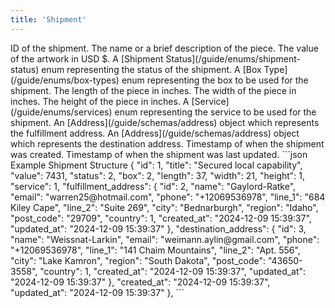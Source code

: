```yaml
---
title: 'Shipment'
---
```


<ResponseField name="id" type="integer" required>
    ID of the shipment.
</ResponseField>

<ResponseField name="title" type="string" required>
    The name or a brief description of the piece.
</ResponseField>

<ResponseField name="value" type="integer" required>
    The value of the artwork in USD $.
</ResponseField>

<ResponseField name="status" type="integer" required>
    A [Shipment Status](/guide/enums/shipment-status) enum representing the status of the shipment.
</ResponseField>

<ResponseField name="box" type="integer" required>
    A [Box Type](/guide/enums/box-types) enum representing the box to be used for the shipment.
</ResponseField>

<ResponseField name="length" type="integer" required>
    The length of the piece in inches.
</ResponseField>

<ResponseField name="width" type="integer" required>
    The width of the piece in inches.
</ResponseField>

<ResponseField name="height" type="integer" required>
    The height of the piece in inches.
</ResponseField>

<ResponseField name="service" type="integer" required>
    A [Service](/guide/enums/services) enum representing the service to be used for the shipment.
</ResponseField>

<ResponseField name="fulfillment_address" type="object" required>
    An [Address](/guide/schemas/address) object which represents the fulfillment address.
</ResponseField>

<ResponseField name="destination_address" type="array" required>
    An [Address](/guide/schemas/address) object which represents the destination address.
</ResponseField>

<ResponseField name="created_at" type="string" required>
    Timestamp of when the shipment was created.
</ResponseField>

<ResponseField name="updated_at" type="string" required>
    Timestamp of when the shipment was last updated.
</ResponseField>

<ResponseExample>
    ```json Example Shipment Structure
    {
        "id": 1,
        "title": "Secured local capability",
        "value": 7431,
        "status": 2,
        "box": 2,
        "length": 37,
        "width": 21,
        "height": 1,
        "service": 1,
        "fulfillment_address": {
            "id": 2,
            "name": "Gaylord-Ratke",
            "email": "warren25@hotmail.com",
            "phone": "+12069536978",
            "line_1": "684 Kiley Cape",
            "line_2": "Suite 269",
            "city": "Bednarburgh",
            "region": "Idaho",
            "post_code": "29709",
            "country": 1,
            "created_at": "2024-12-09 15:39:37",
            "updated_at": "2024-12-09 15:39:37"
        },
        "destination_address": {
            "id": 3,
            "name": "Weissnat-Larkin",
            "email": "weimann.aylin@gmail.com",
            "phone": "+12069536978",
            "line_1": "141 Chaim Mountains",
            "line_2": "Apt. 556",
            "city": "Lake Kamron",
            "region": "South Dakota",
            "post_code": "43650-3558",
            "country": 1,
            "created_at": "2024-12-09 15:39:37",
            "updated_at": "2024-12-09 15:39:37"
        },
        "created_at": "2024-12-09 15:39:37",
        "updated_at": "2024-12-09 15:39:37"
    },
    ```
</ResponseExample>